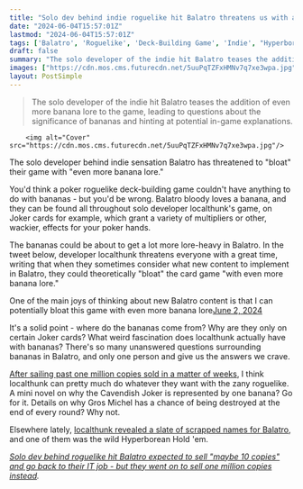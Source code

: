 ```yaml
---
title: "Solo dev behind indie roguelike hit Balatro threatens us with a good time, might 'bloat this game with even more banana lore'"
date: "2024-06-04T15:57:01Z"
lastmod: "2024-06-04T15:57:01Z"
tags: ['Balatro', 'Roguelike', 'Deck-Building Game', 'Indie', "Hyperborean Hold 'em", 'Card Game']
draft: false
summary: "The solo developer of the indie hit Balatro teases the addition of even more banana lore to the game, leading to questions about the significance of bananas and hinting at potential in-game explanations."
images: ["https://cdn.mos.cms.futurecdn.net/5uuPqTZFxHMNv7q7xe3wpa.jpg"]
layout: PostSimple
---
```

> The solo developer of the indie hit Balatro teases the addition of even more banana lore to the game, leading to questions about the significance of bananas and hinting at potential in-game explanations.


        <img alt="Cover" src="https://cdn.mos.cms.futurecdn.net/5uuPqTZFxHMNv7q7xe3wpa.jpg"/>
        
The solo developer behind indie sensation Balatro has threatened to "bloat" their game with "even more banana lore."

You'd think a poker roguelike deck-building game couldn't have anything to do with bananas - but you'd be wrong. Balatro bloody loves a banana, and they can be found all throughout solo developer localthunk's game, on Joker cards for example, which grant a variety of multipliers or other, wackier, effects for your poker hands. 

The bananas could be about to get a lot more lore-heavy in Balatro. In the tweet below, developer localthunk threatens everyone with a great time, writing that when they sometimes consider what new content to implement in Balatro, they could theoretically "bloat" the card game "with even more banana lore."

One of the main joys of thinking about new Balatro content is that I can potentially bloat this game with even more banana lore[June 2, 2024](https://twitter.com/LocalThunk/status/1797068169590219049)

It's a solid point - where do the bananas come from? Why are they only on certain Joker cards? What weird fascination does localthunk actually have with bananas? There's so many unanswered questions surrounding bananas in Balatro, and only one person and give us the answers we crave.

[After sailing past one million copies sold in a matter of weeks](https://www.gamesradar.com/games/roguelike/solo-dev-behind-roguelike-hit-balatro-expected-to-sell-maybe-10-copies-and-go-back-to-their-it-job-but-they-went-on-to-sell-one-million-copies-instead/), I think localthunk can pretty much do whatever they want with the zany roguelike. A mini novel on why the Cavendish Joker is represented by one banana? Go for it. Details on why Gros Michel has a chance of being destroyed at the end of every round? Why not.

Elsewhere lately, [localthunk revealed a slate of scrapped names for Balatro](https://www.gamesradar.com/games/roguelike/roguelike-hit-balatros-scrapped-names-include-hyperborean-hold-em-balatron-and-other-titles-i-cant-stop-thinking-about/), and one of them was the wild Hyperborean Hold 'em.

[<em>Solo dev behind roguelike hit Balatro expected to sell "maybe 10 copies" and go back to their IT job - but they went on to sell one million copies instead</em>](https://www.gamesradar.com/games/roguelike/solo-dev-behind-roguelike-hit-balatro-expected-to-sell-maybe-10-copies-and-go-back-to-their-it-job-but-they-went-on-to-sell-one-million-copies-instead/)*.*
        